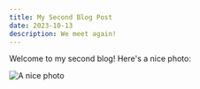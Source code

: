 ```yaml
---
title: My Second Blog Post
date: 2023-10-13
description: We meet again!
---
```


Welcome to my second blog! Here's a nice photo:

![A nice photo](https://images.unsplash.com/photo-1695780423226-8d915692f08e?ixlib=rb-4.0.3&ixid=M3wxMjA3fDB8MHxwaG90by1wYWdlfHx8fGVufDB8fHx8fA%3D%3D&auto=format&fit=crop&w=2698&q=80)